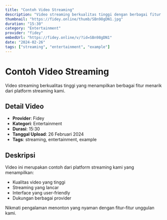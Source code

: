 ```yaml
---
title: "Contoh Video Streaming"
description: "Video streaming berkualitas tinggi dengan berbagai fitur menarik. Nikmati pengalaman menonton yang lancar dan nyaman."
thumbnail: "https://fidey.online/thumb/SBn98gDN1.jpg"
duration: "15:30"
category: "Entertainment"
provider: "fidey"
embedUrl: "https://fidey.online/v/?id=SBn98gDN1"
date: "2024-02-26"
tags: ["streaming", "entertainment", "example"]
---
```


# Contoh Video Streaming

Video streaming berkualitas tinggi yang menampilkan berbagai fitur menarik dari platform streaming kami.

## Detail Video
- **Provider**: Fidey
- **Kategori**: Entertainment
- **Durasi**: 15:30
- **Tanggal Upload**: 26 Februari 2024
- **Tags**: streaming, entertainment, example

## Deskripsi
Video ini merupakan contoh dari platform streaming kami yang menampilkan:
- Kualitas video yang tinggi
- Streaming yang lancar
- Interface yang user-friendly
- Dukungan berbagai provider

Nikmati pengalaman menonton yang nyaman dengan fitur-fitur unggulan kami. 